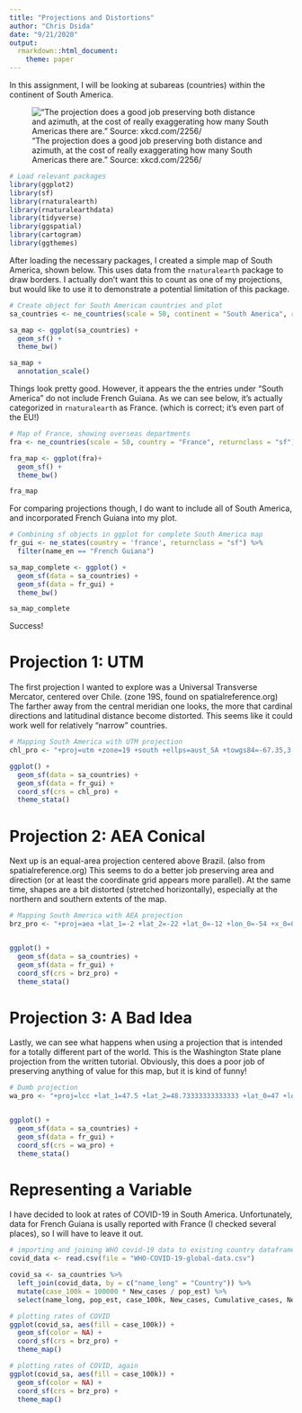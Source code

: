 ```yaml
---
title: "Projections and Distortions"
author: "Chris Dsida"
date: "9/21/2020"
output:
  rmarkdown::html_document:
    theme: paper
---
```



In this assignment, I will be looking at subareas (countries) within the continent of South America.


!["The projection does a good job preserving both distance and azimuth, at the cost of really exaggerating how many South Americas there are." Source: xkcd.com/2256/](bad_map_projection_south_america.png)


```r
# Load relevant packages
library(ggplot2)
library(sf)
library(rnaturalearth)
library(rnaturalearthdata)
library(tidyverse)
library(ggspatial)
library(cartogram)
library(ggthemes)
```


After loading the necessary packages, I created a simple map of South America, shown below. This uses data from the `rnaturalearth` package to draw borders. I actually don't want this to count as one of my projections, but would like to use it to demonstrate a potential limitation of this package.


```r
# Create object for South American countries and plot
sa_countries <- ne_countries(scale = 50, continent = "South America", returnclass = "sf") 

sa_map <- ggplot(sa_countries) +
  geom_sf() + 
  theme_bw()

sa_map +
  annotation_scale()
```


Things look pretty good. However, it appears the the entries under "South America" do not include French Guiana. As we can see below, it's actually categorized in `rnaturalearth` as France. (which is correct; it's even part of the EU!)


```r
# Map of France, showing overseas departments
fra <- ne_countries(scale = 50, country = "France", returnclass = "sf")

fra_map <- ggplot(fra)+
  geom_sf() +
  theme_bw()

fra_map
```


For comparing projections though, I do want to include all of South America, and incorporated French Guiana into my plot.


```r
# Combining sf objects in ggplot for complete South America map
fr_gui <- ne_states(country = 'france', returnclass = "sf") %>%
  filter(name_en == "French Guiana")

sa_map_complete <- ggplot() +
  geom_sf(data = sa_countries) +
  geom_sf(data = fr_gui) +
  theme_bw()

sa_map_complete

```


Success! 

# Projection 1: UTM

The first projection I wanted to explore was a Universal Transverse Mercator, centered over Chile. (zone 19S, found on spatialreference.org) The farther away from the central meridian one looks, the more that cardinal directions and latitudinal distance become distorted. This seems like it could work well for relatively "narrow" countries. 


```r
# Mapping South America with UTM projection
chl_pro <- "+proj=utm +zone=19 +south +ellps=aust_SA +towgs84=-67.35,3.88,-38.22,0,0,0,0 +units=m +no_defs"

ggplot() +
  geom_sf(data = sa_countries) +
  geom_sf(data = fr_gui) +
  coord_sf(crs = chl_pro) +
  theme_stata()

```


# Projection 2: AEA Conical


Next up is an equal-area projection centered above Brazil. (also from spatialreference.org) This seems to do a better job preserving area and direction (or at least the coordinate grid appears more parallel). At the same time, shapes are a bit distorted (stretched horizontally), especially at the northern and southern extents of the map.


```r
# Mapping South America with AEA projection
brz_pro <- "+proj=aea +lat_1=-2 +lat_2=-22 +lat_0=-12 +lon_0=-54 +x_0=0 +y_0=0 +ellps=aust_SA +units=m +no_defs"


ggplot() +
  geom_sf(data = sa_countries) +
  geom_sf(data = fr_gui) +
  coord_sf(crs = brz_pro) +
  theme_stata()
```


# Projection 3: A Bad Idea


Lastly, we can see what happens when using a projection that is intended for a totally different part of the world. This is the Washington State plane projection from the written tutorial. Obviously, this does a poor job of preserving anything of value for this map, but it is kind of funny! 


```r
# Dumb projection
wa_pro <- "+proj=lcc +lat_1=47.5 +lat_2=48.73333333333333 +lat_0=47 +lon_0=-120.8333333333333 +x_0=500000 +y_0=0 +ellps=GRS80 +units=m +no_defs"


ggplot() +
  geom_sf(data = sa_countries) +
  geom_sf(data = fr_gui) +
  coord_sf(crs = wa_pro) +
  theme_stata()

```


# Representing a Variable


I have decided to look at rates of COVID-19 in South America. Unfortunately, data for French Guiana is usally reported with France (I checked several places), so I will have to leave it out.

```r
# importing and joining WHO covid-19 data to existing country dataframe
covid_data <- read.csv(file = "WHO-COVID-19-global-data.csv")

covid_sa <- sa_countries %>%
  left_join(covid_data, by = c("name_long" = "Country")) %>%
  mutate(case_100k = 100000 * New_cases / pop_est) %>%
  select(name_long, pop_est, case_100k, New_cases, Cumulative_cases, New_deaths, Cumulative_deaths)
```

```r
# plotting rates of COVID
ggplot(covid_sa, aes(fill = case_100k)) +
  geom_sf(color = NA) +
  coord_sf(crs = brz_pro) +
  theme_map()
```

```r
# plotting rates of COVID, again
ggplot(covid_sa, aes(fill = case_100k)) +
  geom_sf(color = NA) +
  coord_sf(crs = brz_pro) +
  theme_map()
```